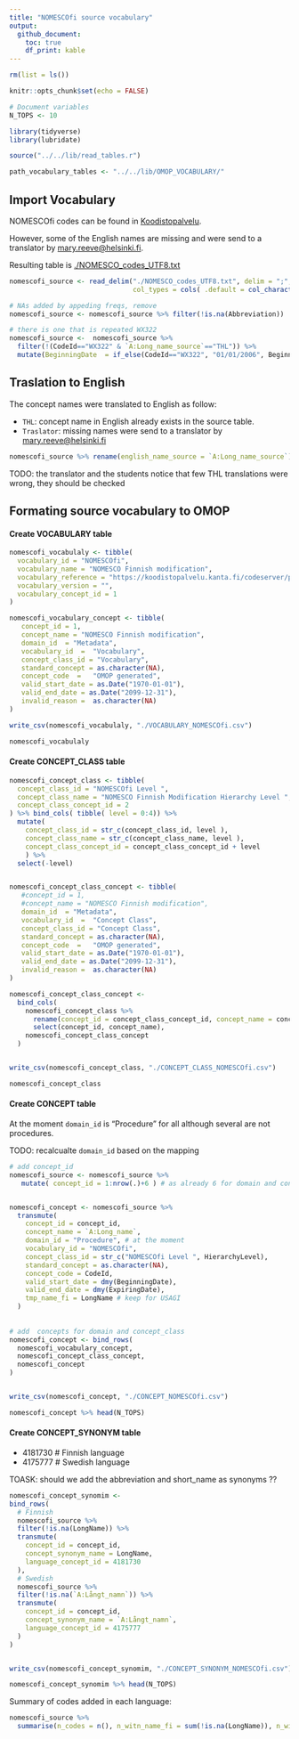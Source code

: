 ```yaml
---
title: "NOMESCOfi source vocabulary"
output:
  github_document:
    toc: true
    df_print: kable
---
```


```r
rm(list = ls())

knitr::opts_chunk$set(echo = FALSE)

# Document variables 
N_TOPS <- 10

library(tidyverse)
library(lubridate)

source("../../lib/read_tables.r")

path_vocabulary_tables <- "../../lib/OMOP_VOCABULARY/"

```

## Import Vocabulary
NOMESCOfi codes can be found in [Koodistopalvelu](https://91.202.112.142/codeserver/pages/download?name=120_1387444168447.txt&pKey=pubfiles0). 

However, some of the English names are missing and were send to a translator by <mary.reeve@helsinki.fi>. 

Resulting table is [./NOMESCO_codes_UTF8.txt](./NOMESCO_codes_UTF8.txt)

```r
nomescofi_source <- read_delim("./NOMESCO_codes_UTF8.txt", delim = ";", 
                               col_types = cols( .default = col_character() ))
```

```r
# NAs added by appeding freqs, remove 
nomescofi_source <- nomescofi_source %>% filter(!is.na(Abbreviation))

# there is one that is repeated WX322 
nomescofi_source <-  nomescofi_source %>%
  filter(!(CodeId=="WX322" & `A:Long_name_source`=="THL")) %>% 
  mutate(BeginningDate  = if_else(CodeId=="WX322", "01/01/2006", BeginningDate ))
```


## Traslation to English 
The concept names were translated to English as follow: 

- `THL`: concept name in English already exists in the source table. 
- `Traslator`: missing names were send to a translator by <mary.reeve@helsinki.fi>

```r
nomescofi_source %>% rename(english_name_source = `A:Long_name_source`) %>%  count(english_name_source, sort = T)
```

TODO: the translator and the students notice that few THL translations were wrong, they should be checked 

## Formating source vocabulary to OMOP

#### Create VOCABULARY table
```r
nomescofi_vocabulaly <- tibble(
  vocabulary_id = "NOMESCOfi", 
  vocabulary_name = "NOMESCO Finnish modification",
  vocabulary_reference = "https://koodistopalvelu.kanta.fi/codeserver/pages/classification-view-page.xhtml?classificationKey=57&versionKey=119", 
  vocabulary_version = "", 
  vocabulary_concept_id = 1
)

nomescofi_vocabulary_concept <- tibble(
   concept_id = 1,                                                                
   concept_name = "NOMESCO Finnish modification",
   domain_id  = "Metadata",                                                            
   vocabulary_id  =  "Vocabulary",                                                             
   concept_class_id = "Vocabulary",                                                             
   standard_concept = as.character(NA),                                                                      
   concept_code  =   "OMOP generated",                                                         
   valid_start_date = as.Date("1970-01-01"),                                                                     
   valid_end_date = as.Date("2099-12-31"),                                                                  
   invalid_reason =  as.character(NA)   
)

write_csv(nomescofi_vocabulaly, "./VOCABULARY_NOMESCOfi.csv")

nomescofi_vocabulaly
```

#### Create CONCEPT_CLASS table
```r
nomescofi_concept_class <- tibble(
  concept_class_id = "NOMESCOfi Level ", 
  concept_class_name = "NOMESCO Finnish Modification Hierarchy Level ",
  concept_class_concept_id = 2
) %>% bind_cols( tibble( level = 0:4)) %>% 
  mutate(
    concept_class_id = str_c(concept_class_id, level ), 
    concept_class_name = str_c(concept_class_name, level ), 
    concept_class_concept_id = concept_class_concept_id + level
    ) %>% 
  select(-level)


nomescofi_concept_class_concept <- tibble(
   #concept_id = 1,                                                                
   #concept_name = "NOMESCO Finnish modification",
   domain_id  = "Metadata",                                                            
   vocabulary_id  =  "Concept Class",                                                             
   concept_class_id = "Concept Class",                                                             
   standard_concept = as.character(NA),                                                                      
   concept_code  =   "OMOP generated",                                                         
   valid_start_date = as.Date("1970-01-01"),                                                                     
   valid_end_date = as.Date("2099-12-31"),                                                                  
   invalid_reason =  as.character(NA)   
)

nomescofi_concept_class_concept <- 
  bind_cols(
    nomescofi_concept_class %>% 
      rename(concept_id = concept_class_concept_id, concept_name = concept_class_id) %>% 
      select(concept_id, concept_name), 
    nomescofi_concept_class_concept
  )


write_csv(nomescofi_concept_class, "./CONCEPT_CLASS_NOMESCOfi.csv")

nomescofi_concept_class
```


#### Create CONCEPT table 

At the moment `domain_id` is "Procedure" for all although several are not procedures. 

TODO: recalcualte `domain_id` based on the mapping 

```r

# add concept_id
nomescofi_source <- nomescofi_source %>% 
   mutate( concept_id = 1:nrow(.)+6 ) # as already 6 for domain and concept_class


nomescofi_concept <- nomescofi_source %>% 
  transmute(
    concept_id = concept_id, 
    concept_name = `A:Long_name`,
    domain_id = "Procedure", # at the moment
    vocabulary_id = "NOMESCOfi", 
    concept_class_id = str_c("NOMESCOfi Level ", HierarchyLevel), 
    standard_concept = as.character(NA), 
    concept_code = CodeId, 
    valid_start_date = dmy(BeginningDate), 
    valid_end_date = dmy(ExpiringDate), 
    tmp_name_fi = LongName # keep for USAGI
  ) 
    
        
# add  concepts for domain and concept_class
nomescofi_concept <- bind_rows(
  nomescofi_vocabulary_concept, 
  nomescofi_concept_class_concept, 
  nomescofi_concept
)


write_csv(nomescofi_concept, "./CONCEPT_NOMESCOfi.csv")

nomescofi_concept %>% head(N_TOPS)
```


#### Create CONCEPT_SYNONYM table 
- 4181730 # Finnish language
- 4175777 # Swedish language

TOASK: should we add the abbreviation and short_name as synonyms ??


```r
nomescofi_concept_synomim <-
bind_rows( 
  # Finnish
  nomescofi_source %>% 
  filter(!is.na(LongName)) %>% 
  transmute(
    concept_id = concept_id, 
    concept_synonym_name = LongName, 
    language_concept_id = 4181730
  ),
  # Swedish 
  nomescofi_source %>% 
  filter(!is.na(`A:Långt_namn`)) %>% 
  transmute(
    concept_id = concept_id, 
    concept_synonym_name = `A:Långt_namn`, 
    language_concept_id = 4175777
  )
)


write_csv(nomescofi_concept_synomim, "./CONCEPT_SYNONYM_NOMESCOfi.csv")

nomescofi_concept_synomim %>% head(N_TOPS)

```

Summary of codes added in each language: 

```r

nomescofi_source %>%
  summarise(n_codes = n(), n_witn_name_fi = sum(!is.na(LongName)), n_witn_name_se = sum(!is.na(`A:Långt_namn`)))

```




















